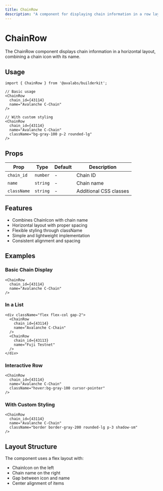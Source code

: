 ```yaml
---
title: ChainRow
description: "A component for displaying chain information in a row layout with icon and name."
---
```


# ChainRow

The ChainRow component displays chain information in a horizontal layout, combining a chain icon with its name.

## Usage

```tsx
import { ChainRow } from '@avalabs/builderkit';

// Basic usage
<ChainRow 
  chain_id={43114}
  name="Avalanche C-Chain"
/>

// With custom styling
<ChainRow 
  chain_id={43114}
  name="Avalanche C-Chain"
  className="bg-gray-100 p-2 rounded-lg"
/>
```

## Props

| Prop | Type | Default | Description |
|------|------|---------|-------------|
| `chain_id` | `number` | - | Chain ID |
| `name` | `string` | - | Chain name |
| `className` | `string` | - | Additional CSS classes |

## Features

- Combines ChainIcon with chain name
- Horizontal layout with proper spacing
- Flexible styling through className
- Simple and lightweight implementation
- Consistent alignment and spacing

## Examples

### Basic Chain Display
```tsx
<ChainRow 
  chain_id={43114}
  name="Avalanche C-Chain"
/>
```

### In a List
```tsx
<div className="flex flex-col gap-2">
  <ChainRow 
    chain_id={43114}
    name="Avalanche C-Chain"
  />
  <ChainRow 
    chain_id={43113}
    name="Fuji Testnet"
  />
</div>
```

### Interactive Row
```tsx
<ChainRow 
  chain_id={43114}
  name="Avalanche C-Chain"
  className="hover:bg-gray-100 cursor-pointer"
/>
```

### With Custom Styling
```tsx
<ChainRow 
  chain_id={43114}
  name="Avalanche C-Chain"
  className="border border-gray-200 rounded-lg p-3 shadow-sm"
/>
```

## Layout Structure

The component uses a flex layout with:
- ChainIcon on the left
- Chain name on the right
- Gap between icon and name
- Center alignment of items